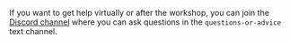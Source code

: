 If you want to get help virtually or after the workshop, you can join the
[Discord channel](https://discord.gg/WKyTF5yXBJ) where you can ask questions
in the `questions-or-advice` text channel.
